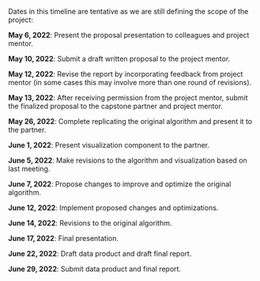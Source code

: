 Dates in this timeline are tentative as we are still defining the scope of the project:

__May 6, 2022__: Present the proposal presentation to colleagues and project mentor.<br />

__May 10, 2022__: Submit a draft written proposal to the project mentor. <br />

__May 12, 2022__: Revise the report by incorporating feedback from project mentor (in some cases this may involve more than one round of revisions). <br />

__May 13, 2022__: After receiving permission from the project mentor, submit the finalized proposal to the capstone partner and project mentor. <br />

__May 26, 2022__: Complete replicating the original algorithm and present it to the partner. <br />

__June 1, 2022__: Present visualization component to the partner. <br />

__June 5, 2022__: Make revisions to the algorithm and visualization based on last meeting. <br />

__June 7, 2022__: Propose changes to improve and optimize the original algorithm. <br />

__June 12, 2022__: Implement proposed changes and optimizations. <br />

__June 14, 2022__: Revisions to the original algorithm. <br />

__June 17, 2022__: Final presentation. <br />

__June 22, 2022__: Draft data product and draft final report. <br />

__June 29, 2022__: Submit data product and final report. <br />
